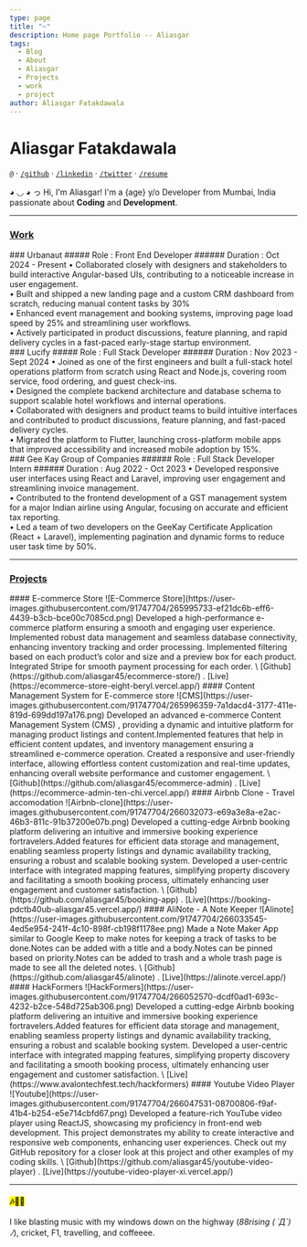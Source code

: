 ```yaml
---
type: page
title: "~"
description: Home page Portfolio -- Aliasgar
tags:
  - Blog
  - About
  - Aliasgar
  - Projects
  - work
  - project
author: Aliasgar Fatakdawala
---
```



<Head>
  <title>Aliasgar Fatakdawala</title>
</Head>


<Globe />

# <span title="अलीअसगर">Aliasgar Fatakdawala</span>

[`@`](mailto:aliasgardf@gmail.com) · [`/github`](https://github.com/aliasgar45) · [`/linkedin`](https://www.linkedin.com/in/aliasgar-fatakdawala/) · [`/twitter`](https://twitter.com/aliasgar4508) · [`/resume`](https://drive.google.com/file/d/1o3dApy9nMUDPXkZ6gRVeZqXQ7rY0D1Bo/view?usp=sharing)

◕ ◡ ◕ っ Hi, I'm Aliasgar! I'm a {age} y/o Developer from Mumbai, India passionate about **Coding** and **Development**.

---

### [**Work**](/work)
<work>
  ### Urbanaut
  ##### Role : Front End Developer
  ###### Duration : Oct 2024 - Present
•  Collaborated closely with designers and stakeholders to build interactive Angular-based UIs, contributing to a
noticeable increase in user engagement.<br/>
• Built and shipped a new landing page and a custom CRM dashboard from scratch, reducing manual content tasks
by 30%<br/>
• Enhanced event management and booking systems, improving page load speed by 25% and streamlining user workflows.<br/>
• Actively participated in product discussions, feature planning, and rapid delivery cycles in a fast-paced early-stage
startup environment.<br/>
</work>


<work>
  ### Lucify
  ##### Role : Full Stack Developer
  ###### Duration : Nov 2023 - Sept 2024
• Joined as one of the first engineers and built a full-stack hotel operations platform from scratch using React and
Node.js, covering room service, food ordering, and guest check-ins.<br/>
• Designed the complete backend architecture and database schema to support scalable hotel workflows and internal
operations.<br/>
• Collaborated with designers and product teams to build intuitive interfaces and contributed to product discussions,
feature planning, and fast-paced delivery cycles.<br/>
• Migrated the platform to Flutter, launching cross-platform mobile apps that improved accessibility and increased mobile
adoption by 15%.<br/>
</work>

<work>
  ### Gee Kay Group of Companies 
  ###### Role : Full Stack Developer Intern
  ###### Duration : Aug 2022 - Oct 2023
  • Developed responsive user interfaces using React and Laravel, improving user engagement and streamlining invoice
management.<br/>
• Contributed to the frontend development of a GST management system for a major Indian airline using Angular,
focusing on accurate and efficient tax reporting. <br/>
• Led a team of two developers on the GeeKay Certificate Application (React + Laravel), implementing pagination and
dynamic forms to reduce user task time by 50%. <br/>
</work>

---

### [**Projects**](/projects)

<project>
  #### E-commerce Store ![E-Commerce
  Store](https://user-images.githubusercontent.com/91747704/265995733-ef21dc6b-eff6-4439-b3cb-bce00c7085cd.png)
  Developed a high-performance e-commerce platform ensuring a smooth and
  engaging user experience. Implemented robust data management and seamless
  database connectivity, enhancing inventory tracking and order processing.
  Implemented filtering based on each product’s color and size and a preview box
  for each product. Integrated Stripe for smooth payment processing for each
  order. \ [Github](https://github.com/aliasgar45/ecommerce-store/) .
  [Live](https://ecommerce-store-eight-beryl.vercel.app/)
</project>

<project>
  #### Content Management System for E-commerce store
  ![CMS](https://user-images.githubusercontent.com/91747704/265996359-7a1dacd4-3177-411e-819d-699dd197a176.png)
  Developed an advanced e-commerce Content Management System (CMS) , providing a
  dynamic and intuitive platform for managing product listings and
  content.Implemented features that help in efficient content updates, and
  inventory management ensuring a streamlined e-commerce operation. Created a
  responsive and user-friendly interface, allowing effortless content
  customization and real-time updates, enhancing overall website performance and
  customer engagement. \ [Github](https://github.com/aliasgar45/ecommerce-admin)
  . [Live](https://ecommerce-admin-ten-chi.vercel.app/)
</project>

<project>
  #### Airbnb Clone - Travel accomodation
  ![Airbnb-clone](https://user-images.githubusercontent.com/91747704/266032073-e69a3e8a-e2ac-46b3-811c-91b37200e07b.png)
  Developed a cutting-edge Airbnb booking platform delivering an intuitive and
  immersive booking experience fortravelers.Added features for efficient data
  storage and management, enabling seamless property listings and dynamic
  availability tracking, ensuring a robust and scalable booking system.
  Developed a user-centric interface with integrated mapping features,
  simplifying property discovery and facilitating a smooth booking process,
  ultimately enhancing user engagement and customer satisfaction. \
  [Github](https://github.com/aliasgar45/booking-app) .
  [Live](https://booking-pdctb40ub-aliasgar45.vercel.app/)
</project>

<project>
  #### AliNote - A Note Keeper
  ![Alinote](https://user-images.githubusercontent.com/91747704/266033545-4ed5e954-241f-4c10-898f-cb198f1178ee.png)
  Made a Note Maker App similar to Google Keep to make notes for keeping a track
  of tasks to be done.Notes can be added with a title and a body.Notes can be
  pinned based on priority.Notes can be added to trash and a whole trash page is
  made to see all the deleted notes. \
  [Github](https://github.com/aliasgar45/alinote) .
  [Live](https://alinote.vercel.app/)
</project>

<project>
  #### HackFormers
  ![HackFormers](https://user-images.githubusercontent.com/91747704/266052570-dcdf0ad1-693c-4232-b2ce-548d725ab306.png)
  Developed a cutting-edge Airbnb booking platform delivering an intuitive and
  immersive booking experience fortravelers.Added features for efficient data
  storage and management, enabling seamless property listings and dynamic
  availability tracking, ensuring a robust and scalable booking system.
  Developed a user-centric interface with integrated mapping features,
  simplifying property discovery and facilitating a smooth booking process,
  ultimately enhancing user engagement and customer satisfaction. \
  [Live](https://www.avalontechfest.tech/hackformers)
</project>

<project>
  #### Youtube Video Player
  ![Youtube](https://user-images.githubusercontent.com/91747704/266047531-08700806-f9af-41b4-b254-e5e714cbfd67.png)
  Developed a feature-rich YouTube video player using ReactJS, showcasing my
  proficiency in front-end web development. This project demonstrates my ability
  to create interactive and responsive web components, enhancing user
  experiences. Check out my GitHub repository for a closer look at this project
  and other examples of my coding skills. \
  [Github](https://github.com/aliasgar45/youtube-video-player) .
  [Live](https://youtube-video-player-xi.vercel.app/)
</project>

---

#### <mark>🎶🎸🤠</mark>

I like blasting music with my windows down on the highway (_88rising ( ´Д`)ﾉ_), cricket, F1, travelling, and coffeeee.
